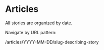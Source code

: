 # Articles

All stories are organized by date.

Navigate by URL pattern:

/articles/YYYY-MM-DD/slug-describing-story
